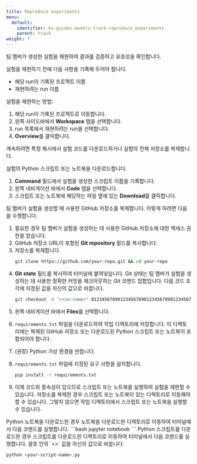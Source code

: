 ```yaml
---
title: Reproduce experiments
menu:
  default:
    identifier: ko-guides-models-track-reproduce_experiments
    parent: track
weight: 7
---
```


팀 멤버가 생성한 실험을 재현하여 결과를 검증하고 유효성을 확인합니다.

실험을 재현하기 전에 다음 사항을 기록해 두어야 합니다.

* 해당 run이 기록된 프로젝트 이름
* 재현하려는 run 이름

실험을 재현하는 방법:

1. 해당 run이 기록된 프로젝트로 이동합니다.
2. 왼쪽 사이드바에서 **Workspace** 탭을 선택합니다.
3. run 목록에서 재현하려는 run을 선택합니다.
4. **Overview**를 클릭합니다.

계속하려면 특정 해시에서 실험 코드를 다운로드하거나 실험의 전체 저장소를 복제합니다.

<Tabs>
<Tab title="Download Python script or notebook">
실험의 Python 스크립트 또는 노트북을 다운로드합니다.

1. **Command** 필드에서 실험을 생성한 스크립트 이름을 기록합니다.
2. 왼쪽 네비게이션 바에서 **Code** 탭을 선택합니다.
3. 스크립트 또는 노트북에 해당하는 파일 옆에 있는 **Download**를 클릭합니다.
</Tab>
<Tab title="GitHub">
팀 멤버가 실험을 생성할 때 사용한 GitHub 저장소를 복제합니다. 이렇게 하려면 다음을 수행합니다.

1. 필요한 경우 팀 멤버가 실험을 생성하는 데 사용한 GitHub 저장소에 대한 엑세스 권한을 얻습니다.
2. GitHub 저장소 URL이 포함된 **Git repository** 필드를 복사합니다.
3. 저장소를 복제합니다.
    ```bash
    git clone https://github.com/your-repo.git && cd your-repo
    ```
4. **Git state** 필드를 복사하여 터미널에 붙여넣습니다. Git 상태는 팀 멤버가 실험을 생성하는 데 사용한 정확한 커밋을 체크아웃하는 Git 코맨드 집합입니다. 다음 코드 조각에 지정된 값을 자신의 값으로 바꿉니다.
    ```bash
    git checkout -b "<run-name>" 0123456789012345678901234567890123456789
    ```
</Tab>
</Tabs>

5. 왼쪽 네비게이션 바에서 **Files**를 선택합니다.
6. `requirements.txt` 파일을 다운로드하여 작업 디렉토리에 저장합니다. 이 디렉토리에는 복제된 GitHub 저장소 또는 다운로드된 Python 스크립트 또는 노트북이 포함되어야 합니다.
7. (권장) Python 가상 환경을 만듭니다.
8. `requirements.txt` 파일에 지정된 요구 사항을 설치합니다.
    ```bash
    pip install -r requirements.txt
    ```

9. 이제 코드와 종속성이 있으므로 스크립트 또는 노트북을 실행하여 실험을 재현할 수 있습니다. 저장소를 복제한 경우 스크립트 또는 노트북이 있는 디렉토리로 이동해야 할 수 있습니다. 그렇지 않으면 작업 디렉토리에서 스크립트 또는 노트북을 실행할 수 있습니다.

<Tabs>
<Tab title="Python notebook">
Python 노트북을 다운로드한 경우 노트북을 다운로드한 디렉토리로 이동하여 터미널에서 다음 코맨드를 실행합니다.
```bash
jupyter notebook
```
</Tab>
<Tab title="Python script">
Python 스크립트를 다운로드한 경우 스크립트를 다운로드한 디렉토리로 이동하여 터미널에서 다음 코맨드를 실행합니다. 괄호 안의 `<>` 값을 자신의 값으로 바꿉니다.

```bash
python <your-script-name>.py
```
</Tab>
</Tabs>
